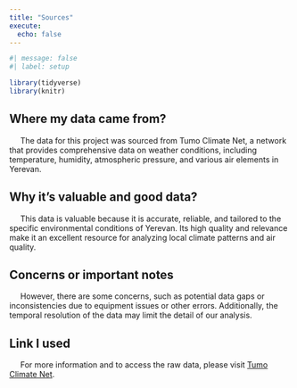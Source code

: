 ```yaml
---
title: "Sources"
execute: 
  echo: false
---
```


```r
#| message: false
#| label: setup

library(tidyverse)
library(knitr)
```

## Where my data came from?
&nbsp;&nbsp;&nbsp;&nbsp; The data for this project was sourced from Tumo Climate Net, a network that provides comprehensive data on weather conditions, including temperature, humidity, atmospheric pressure, and various air elements in Yerevan.


## Why it’s valuable and good data?
&nbsp;&nbsp;&nbsp;&nbsp; This data is valuable because it is accurate, reliable, and tailored to the specific environmental conditions of Yerevan. Its high quality and relevance make it an excellent resource for analyzing local climate patterns and air quality.


## Concerns or important notes
&nbsp;&nbsp;&nbsp;&nbsp; However, there are some concerns, such as potential data gaps or inconsistencies due to equipment issues or other errors. Additionally, the temporal resolution of the data may limit the detail of our analysis.

## Link I used
&nbsp;&nbsp;&nbsp;&nbsp; For more information and to access the raw data, please visit [Tumo Climate Net](https://climatenet.am/en/).


